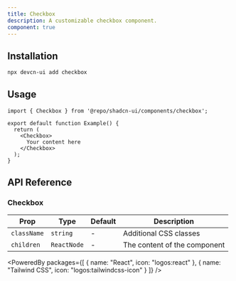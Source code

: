```yaml
---
title: Checkbox
description: A customizable checkbox component.
component: true
---
```


<ComponentPreview name="checkbox" />

## Installation

```bash
npx devcn-ui add checkbox
```

## Usage

```tsx
import { Checkbox } from '@repo/shadcn-ui/components/checkbox';

export default function Example() {
  return (
    <Checkbox>
      Your content here
    </Checkbox>
  );
}
```

## API Reference

### Checkbox

| Prop | Type | Default | Description |
| --- | --- | --- | --- |
| `className` | `string` | - | Additional CSS classes |
| `children` | `ReactNode` | - | The content of the component |

<PoweredBy packages={[
  { name: "React", icon: "logos:react" },
  { name: "Tailwind CSS", icon: "logos:tailwindcss-icon" }
]} />
